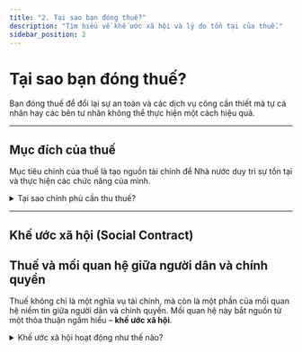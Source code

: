```yaml
---
title: "2. Tại sao bạn đóng thuế?"
description: "Tìm hiểu về khế ước xã hội và lý do tồn tại của thuế."
sidebar_position: 2
---
```


# Tại sao bạn đóng thuế?

<div class="hero-banner">
  <p class="hero-highlight">
    Bạn đóng thuế để đổi lại sự an toàn và các dịch vụ công cần thiết mà tự cá nhân hay các bên tư nhân không thể thực hiện một cách hiệu quả.
  </p>
</div>

---

## Mục đích của thuế

Mục tiêu chính của thuế là tạo nguồn tài chính để Nhà nước duy trì sự tồn tại và thực hiện các chức năng của mình.

<details>
  <summary>Tại sao chính phủ cần thu thuế?</summary>
  <div>
    <p>Chính phủ thu thuế để có ngân sách thực hiện các chức năng cốt lõi, bao gồm:</p>
    <ul>
      <li><strong>Đảm bảo an ninh và trật tự xã hội:</strong> Chi trả cho quân đội, công an, và hệ thống tòa án để bảo vệ an toàn cho người dân và duy trì luật pháp.</li>
      <li><strong>Cung cấp dịch vụ công cộng:</strong> Xây dựng và duy trì trường học, bệnh viện, đường sá, cầu cống, và các cơ sở hạ tầng thiết yếu khác.</li>
      <li><strong>Bảo vệ môi trường và định hướng tiêu dùng:</strong> Sử dụng thuế để điều chỉnh các hành vi có hại (thuế thuốc lá, rượu bia) hoặc khuyến khích các hành vi có lợi (ưu đãi cho năng lượng sạch).</li>
      <li><strong>Giảm bất bình đẳng và hỗ trợ người yếu thế:</strong> Phân phối lại thu nhập thông qua các chương trình phúc lợi xã hội, trợ cấp cho người nghèo, người khuyết tật.</li>
    </ul>
    <p>Nói cách khác, thuế chính là nền tảng tài chính giúp một quốc gia vận hành ổn định và phục vụ lợi ích chung của toàn xã hội.</p>
  </div>
</details>

---

## Khế ước xã hội (Social Contract)

<div class="rule-box">
  <h2>Thuế và mối quan hệ giữa người dân và chính quyền</h2>
  <p>
    Thuế không chỉ là một nghĩa vụ tài chính, mà còn là một phần của mối quan hệ niềm tin giữa người dân và chính quyền. Mối quan hệ này bắt nguồn từ một thỏa thuận ngầm hiểu – <strong>khế ước xã hội</strong>.
  </p>
</div>

<details>
  <summary>Khế ước xã hội hoạt động như thế nào?</summary>
  <div>
    <p>
      Thẩm phán Tối cao tòa án Hoa Kỳ, Oliver Wendell Holmes Jr., lập luận rằng việc đóng thuế không chỉ là một nghĩa vụ bắt buộc mà còn là một sự đánh đổi có ý thức. Chúng ta từ bỏ một phần tài sản cá nhân để đổi lấy những lợi ích mà chỉ một xã hội có tổ chức mới có thể cung cấp.
    </p>
    <blockquote>
      "Thuế là thứ chúng ta phải trả cho một xã hội văn minh."
      <footer>— Oliver Wendell Holmes Jr.</footer>
    </blockquote>
    <p>
      Theo khế ước này, người dân đồng ý đóng thuế và tuân thủ pháp luật. Ngược lại, nhà nước có trách nhiệm sử dụng quyền lực và nguồn thu đó để bảo vệ quyền con người, duy trì trật tự và phục vụ lợi ích chung.
    </p>
    <p>
      Do đó, thuế tạo nên một mối liên hệ trực tiếp và bình đẳng giữa người dân và nhà nước: <strong>“Tôi đóng thuế, tôi có quyền đòi hỏi và giám sát.”</strong>
    </p>
  </div>
</details>